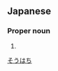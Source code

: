 ==Japanese==
{{ja-kanjitab|壮|八}}

===Proper noun===
{{ja-pos|proper|そうはち}}

# {{given name|male|lang=ja}}

[[Category:Japanese male given names|そうはち]]